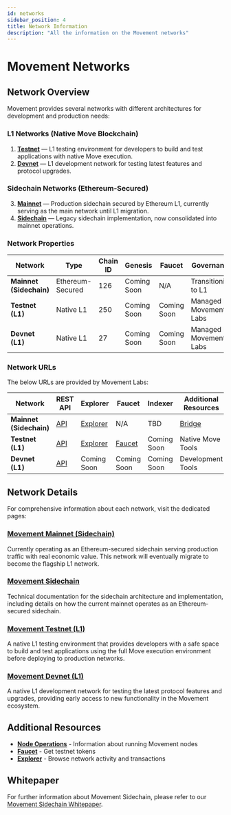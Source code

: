 ```yaml
---
id: networks
sidebar_position: 4
title: Network Information
description: "All the information on the Movement networks"
---
```



# Movement Networks

## Network Overview

Movement provides several networks with different architectures for development and production needs:

### L1 Networks (Native Move Blockchain)
1. **[Testnet](/general/networks/testnet)** — L1 testing environment for developers to build and test applications with native Move execution.
2. **[Devnet](/general/networks/devnet)** — L1 development network for testing latest features and protocol upgrades.

### Sidechain Networks (Ethereum-Secured)
3. **[Mainnet](/general/networks/mainnet)** — Production sidechain secured by Ethereum L1, currently serving as the main network until L1 migration.
4. **[Sidechain](/general/networks/sidechain)** — Legacy sidechain implementation, now consolidated into mainnet operations.

### Network Properties

| Network | Type | Chain ID | Genesis | Faucet | Governance | Update Schedule | Data Persistence |
|---------|------|----------|---------|---------|------------|-----------------|------------------|
| **Mainnet (Sidechain)** | Ethereum-Secured | 126 | Coming Soon | N/A | Transitioning to L1 | Monthly, varies | Permanent |
| **Testnet (L1)** | Native L1 | 250 | Coming Soon | Coming Soon | Managed by Movement Labs | Monthly, varies | Resets as Needed, but avoided |
| **Devnet (L1)** | Native L1 | 27 | Coming Soon | Coming Soon | Managed by Movement Labs | As updated | Resets as Needed |

### Network URLs

The below URLs are provided by Movement Labs:

| Network | REST API | Explorer | Faucet | Indexer | Additional Resources |
|---------|----------|----------|---------|---------|---------------------|
| **Mainnet (Sidechain)** | [API](https://mainnet.movementnetwork.xyz/v1) | [Explorer](https://explorer.movementnetwork.xyz/?network=mainnet) | N/A | TBD | [Bridge](https://bridge.movementnetwork.xyz/) |
| **Testnet (L1)** | [API](https://testnet.movementnetwork.xyz/v1) | [Explorer](https://explorer.movementnetwork.xyz/?network=bardock+testnet) | [Faucet](https://faucet.movementnetwork.xyz/) | Coming Soon | Native Move Tools |
| **Devnet (L1)** | [API](https://devnet.movementnetwork.xyz/v1) | Coming Soon | Coming Soon | Coming Soon | Development Tools |

## Network Details

For comprehensive information about each network, visit the dedicated pages:

### **[Movement Mainnet (Sidechain)](/general/networks/mainnet)**
Currently operating as an Ethereum-secured sidechain serving production traffic with real economic value. This network will eventually migrate to become the flagship L1 network.

### **[Movement Sidechain](/general/networks/sidechain)**
Technical documentation for the sidechain architecture and implementation, including details on how the current mainnet operates as an Ethereum-secured sidechain.

### **[Movement Testnet (L1)](/general/networks/testnet)**  
A native L1 testing environment that provides developers with a safe space to build and test applications using the full Move execution environment before deploying to production networks.

### **[Movement Devnet (L1)](/general/networks/devnet)**
A native L1 development network for testing the latest protocol features and upgrades, providing early access to new functionality in the Movement ecosystem.

## Additional Resources

- **[Node Operations](/general/nodes)** - Information about running Movement nodes
- **[Faucet](https://faucet.movementnetwork.xyz/)** - Get testnet tokens
- **[Explorer](https://explorer.movementnetwork.xyz/)** - Browse network activity and transactions

## Whitepaper

For further information about Movement Sidechain, please refer to our [Movement Sidechain Whitepaper](/general/movement-sidechain/whitepaper).
